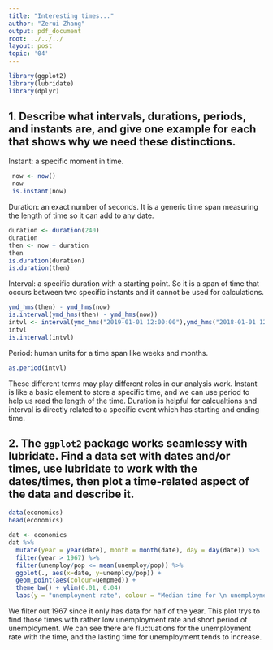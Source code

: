 ```yaml
---
title: "Interesting times..."
author: "Zerui Zhang"
output: pdf_document
root: ../../../
layout: post
topic: '04'
---
```


```r
library(ggplot2)
library(lubridate)
library(dplyr)
```


## 1. Describe what intervals, durations, periods, and instants are, and give one example for each that shows why we need these distinctions.

    
Instant: a specific moment in time.

```r
 now <- now()
 now
 is.instant(now)
```
  
  
Duration: an exact number of seconds. It is a generic time span measuring the length of time so it can add to any date.

```r
duration <- duration(240)
duration
then <- now + duration
then
is.duration(duration)
is.duration(then)
```
    
Interval: a specific duration with a starting point. So it is a span of time that occurs between two specific instants and it cannot be used for calculations.

```r
ymd_hms(then) - ymd_hms(now)
is.interval(ymd_hms(then) - ymd_hms(now))
intvl <- interval(ymd_hms("2019-01-01 12:00:00"),ymd_hms("2018-01-01 12:00:00"))
intvl
is.interval(intvl)
```
    
Period: human units for a time span like weeks and months.

```r
as.period(intvl)
```

These different terms may play different roles in our analysis work. Instant is like a basic element to store a specific time, and we can use period to help us read the length of the time. Duration is helpful for calcualtions and interval is directly related to a specific event which has starting and ending time.




## 2. The `ggplot2` package works seamlessy with lubridate. Find a data set with dates and/or times, use lubridate to work with the dates/times, then plot a time-related aspect of the data and describe it. 

```r
data(economics)
head(economics)

dat <- economics
dat %>% 
  mutate(year = year(date), month = month(date), day = day(date)) %>% 
  filter(year > 1967) %>% 
  filter(unemploy/pop <= mean(unemploy/pop)) %>% 
  ggplot(., aes(x=date, y=unemploy/pop)) + 
  geom_point(aes(colour=uempmed)) +
  theme_bw() + ylim(0.01, 0.04)
  labs(y = "unemployment rate", colour = "Median time for \n unemployment")
```

We filter out 1967 since it only has data for half of the year. This plot trys to find those times with rather low unemployment rate and short period of unemployment. We can see there are fluctuations for the unemployment rate with the time, and the lasting time for unemployment tends to increase.

